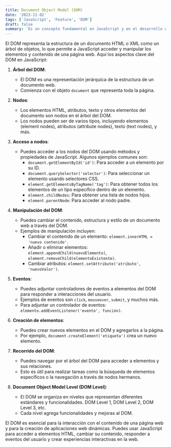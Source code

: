 ```yaml
---
title: Document Object Model (DOM)
date: '2023-11-02'
tags: ['JavaScript', 'Feature', 'DOM']
draft: false
summary: 'Es un concepto fundamental en JavaScript y en el desarrollo web en general'
---
```


El DOM representa la estructura de un documento HTML o XML como un árbol de objetos, lo que permite a JavaScript acceder y manipular los elementos y contenido de una página web. Aquí los aspectos clave del DOM en JavaScript:

1. **Árbol del DOM**:
   - El DOM es una representación jerárquica de la estructura de un documento web.
   - Comienza con el objeto `document` que representa toda la página.

2. **Nodos**:
   - Los elementos HTML, atributos, texto y otros elementos del documento son nodos en el árbol del DOM.
   - Los nodos pueden ser de varios tipos, incluyendo elementos (element nodes), atributos (attribute nodes), texto (text nodes), y más.

3. **Acceso a nodos**:
   - Puedes acceder a los nodos del DOM usando métodos y propiedades de JavaScript. Algunos ejemplos comunes son:
     - `document.getElementById('id')`: Para acceder a un elemento por su ID.
     - `document.querySelector('selector')`: Para seleccionar un elemento usando selectores CSS.
     - `element.getElementsByTagName('tag')`: Para obtener todos los elementos de un tipo específico dentro de un elemento.
     - `element.childNodes`: Para obtener una lista de nodos hijos.
     - `element.parentNode`: Para acceder al nodo padre.

4. **Manipulación del DOM**:
   - Puedes cambiar el contenido, estructura y estilo de un documento web a través del DOM.
   - Ejemplos de manipulación incluyen:
     - Cambiar el contenido de un elemento: `element.innerHTML = 'nuevo contenido'`.
     - Añadir o eliminar elementos: `element.appendChild(nuevoElemento)`, `element.removeChild(elementoExistente)`.
     - Cambiar atributos: `element.setAttribute('atributo', 'nuevoValor')`.

5. **Eventos**:
   - Puedes adjuntar controladores de eventos a elementos del DOM para responder a interacciones del usuario.
   - Ejemplos de eventos son `click`, `mouseover`, `submit`, y muchos más.
   - Para adjuntar un controlador de eventos: `elemento.addEventListener('evento', función)`.

6. **Creación de elementos**:
   - Puedes crear nuevos elementos en el DOM y agregarlos a la página.
   - Por ejemplo, `document.createElement('etiqueta')` crea un nuevo elemento.

7. **Recorrido del DOM**:
   - Puedes navegar por el árbol del DOM para acceder a elementos y sus relaciones.
   - Esto es útil para realizar tareas como la búsqueda de elementos específicos o la navegación a través de nodos hermanos.

8. **Document Object Model Level (DOM Level)**:
   - El DOM se organiza en niveles que representan diferentes estándares y funcionalidades. DOM Level 1, DOM Level 2, DOM Level 3, etc.
   - Cada nivel agrega funcionalidades y mejoras al DOM.

El DOM es esencial para la interacción con el contenido de una página web y para la creación de aplicaciones web dinámicas. Puedes usar JavaScript para acceder a elementos HTML, cambiar su contenido, responder a eventos del usuario y crear experiencias interactivas en la web.